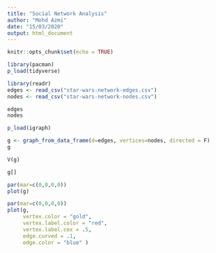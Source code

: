 ```yaml
---
title: "Social Network Analysis"
author: "Mohd Azmi"
date: "15/03/2020"
output: html_document
---
```


```r
knitr::opts_chunk$set(echo = TRUE)
```

```r
library(pacman)
p_load(tidyverse)
```

```r
library(readr)
edges <- read_csv("star-wars-network-edges.csv")
nodes <- read_csv("star-wars-network-nodes.csv")
```

```r
edges
nodes
```

```r
p_load(igraph)
```

```r
g <- graph_from_data_frame(d=edges, vertices=nodes, directed = F)
g

V(g)

g[]
```

```r
par(mar=c(0,0,0,0))
plot(g)
```

```r
par(mar=c(0,0,0,0))
plot(g,
     vertex.color = "gold",
     vertex.label.color = "red",
     vertex.label.cex = .5,
     edge.curved = .1,
     edge.color = "blue" )
```

